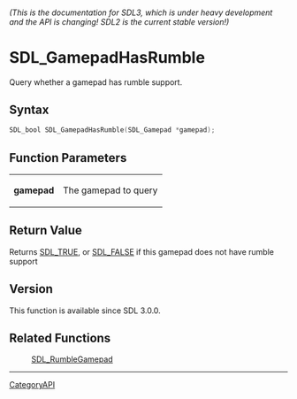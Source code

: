 ====== (This is the documentation for SDL3, which is under heavy development and the API is changing! SDL2 is the current stable version!) ======
= SDL_GamepadHasRumble =

Query whether a gamepad has rumble support.

== Syntax ==

<syntaxhighlight lang='c'>
SDL_bool SDL_GamepadHasRumble(SDL_Gamepad *gamepad);
</syntaxhighlight>

== Function Parameters ==

{|
|'''gamepad'''
|The gamepad to query
|}

== Return Value ==

Returns [[SDL_TRUE]], or [[SDL_FALSE]] if this gamepad does not have rumble
support

== Version ==

This function is available since SDL 3.0.0.

== Related Functions ==

:[[SDL_RumbleGamepad]]

----
[[CategoryAPI]]


